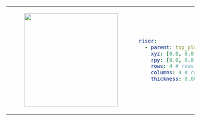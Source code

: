 <table>
    <tr>
        <td>
            <center>
            <figure>
                <img
                    src={require("./img/riser_4x4.png").default}
                    width="250"
                />
            </figure>
            </center>
        </td>
<td>

```yaml
riser:
  - parent: top_plate_mount_a1
    xyz: [0.0, 0.0, 0.0]
    rpy: [0.0, 0.0, 0.0]
    rows: 4 # rows of 80mm x 80mm grid
    columns: 4 # columns of 80mm x 80mm grid
    thickness: 0.00635
```
</td>
</tr>
</table>
